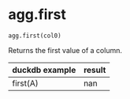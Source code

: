 # agg.first { #duckops.agg.first }

`agg.first(col0)`

Returns the first value of a column.

| duckdb example | result |
| -------------- | ------ |
| first(A) | nan |
